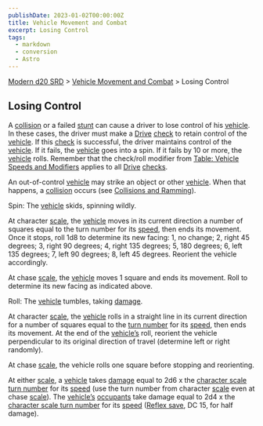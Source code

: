 ```yaml
---
publishDate: 2023-01-02T00:00:00Z
title: Vehicle Movement and Combat
excerpt: Losing Control
tags:
  - markdown
  - conversion
  - Astro
---
```


[Modern d20 SRD](/#modernD20) > [Vehicle Movement and Combat](modern-d20-srd-vehicle-movement-and-combat-index) > Losing Control

## Losing Control

A [collision](modern-d20-srd-vehicle-movement-and-combat-collisions-ramming) or a failed [stunt](modern-d20-srd-vehicle-movement-and-combat-stunts) can cause a driver to lose control of his [vehicle](modern-d20-srd-equipment-equipment-vehicles). In these cases, the driver must make a [Drive](modern-d20-srd-skills-drive) [check](modern-d20-srd-skills-skill-basics) to retain control of the [vehicle](modern-d20-srd-equipment-equipment-vehicles). If this [check](modern-d20-srd-skills-skill-basics) is successful, the driver maintains control of the [vehicle](modern-d20-srd-equipment-equipment-vehicles). If it fails, the [vehicle](modern-d20-srd-equipment-equipment-vehicles) goes into a spin. If it fails by 10 or more, the [vehicle](modern-d20-srd-equipment-equipment-vehicles) rolls. Remember that the check/roll modifier from [Table: Vehicle Speeds and Modifiers](modern-d20-srd-vehicle-movement-and-combat-vehicle-speed) applies to all [Drive](modern-d20-srd-skills-drive) [checks](modern-d20-srd-skills-skill-basics).

An out-of-control [vehicle](modern-d20-srd-equipment-equipment-vehicles) may strike an object or other [vehicle](modern-d20-srd-equipment-equipment-vehicles). When that happens, a [collision](modern-d20-srd-vehicle-movement-and-combat-collisions-ramming) occurs (see [Collisions and Ramming](modern-d20-srd-vehicle-movement-and-combat-collisions-ramming)).

Spin: The [vehicle](modern-d20-srd-equipment-equipment-vehicles) skids, spinning wildly.

At character [scale](modern-d20-srd-vehicle-movement-and-combat-scale), the [vehicle](modern-d20-srd-equipment-equipment-vehicles) moves in its current direction a number of squares equal to the turn number for its [speed](modern-d20-srd-vehicle-movement-and-combat-vehicle-speed), then ends its movement. Once it stops, roll 1d8 to determine its new facing: 1, no change; 2, right 45 degrees; 3, right 90 degrees; 4, right 135 degrees; 5, 180 degrees; 6, left 135 degrees; 7, left 90 degrees; 8, left 45 degrees. Reorient the vehicle accordingly.

At chase [scale](modern-d20-srd-vehicle-movement-and-combat-scale), the [vehicle](modern-d20-srd-equipment-equipment-vehicles) moves 1 square and ends its movement. Roll to determine its new facing as indicated above.

Roll: The [vehicle](modern-d20-srd-equipment-equipment-vehicles) tumbles, taking [damage](modern-d20-srd-vehicle-movement-and-combat-damaging-vehicles).

At character [scale](modern-d20-srd-vehicle-movement-and-combat-scale), the [vehicle](modern-d20-srd-equipment-equipment-vehicles) rolls in a straight line in its current direction for a number of squares equal to the [turn number](modern-d20-srd-vehicle-movement-and-combat-vehicle-speed) for its [speed](modern-d20-srd-vehicle-movement-and-combat-vehicle-speed), then ends its movement. At the end of the [vehicle’s](modern-d20-srd-equipment-equipment-vehicles) roll, reorient the vehicle perpendicular to its original direction of travel (determine left or right randomly).

At chase [scale](modern-d20-srd-vehicle-movement-and-combat-scale), the vehicle rolls one square before stopping and reorienting.

At either [scale](modern-d20-srd-vehicle-movement-and-combat-scale), a [vehicle](modern-d20-srd-equipment-equipment-vehicles) takes [damage](modern-d20-srd-vehicle-movement-and-combat-damaging-vehicles) equal to 2d6 x the [character scale turn number](modern-d20-srd-vehicle-movement-and-combat-vehicle-speed) for its [speed](modern-d20-srd-vehicle-movement-and-combat-vehicle-speed) (use the turn number from character [scale](modern-d20-srd-vehicle-movement-and-combat-vehicle-speed) even at chase [scale](modern-d20-srd-vehicle-movement-and-combat-vehicle-speed)). The [vehicle’s](modern-d20-srd-equipment-equipment-vehicles) [occupants](modern-d20-srd-vehicle-movement-and-combat-damage-to-vehicle-occupants) take damage equal to 2d4 x the [character scale turn number](modern-d20-srd-vehicle-movement-and-combat-vehicle-speed) for its [speed](modern-d20-srd-vehicle-movement-and-combat-vehicle-speed) ([Reflex save](modern-d20-srd-basics-saving-throws), DC 15, for half damage).
